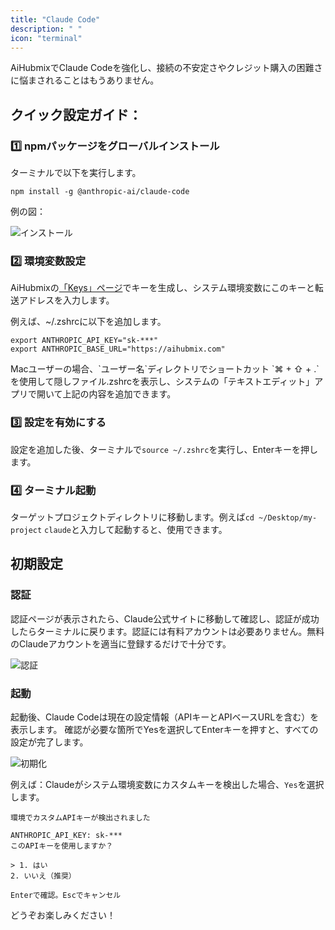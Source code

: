 ```yaml
---
title: "Claude Code"
description: " "
icon: "terminal"
---
```


AiHubmixでClaude Codeを強化し、接続の不安定さやクレジット購入の困難さに悩まされることはもうありません。

## クイック設定ガイド：

### 1️⃣ npmパッケージをグローバルインストール

ターミナルで以下を実行します。

```shell
npm install -g @anthropic-ai/claude-code
```

例の図：

![インストール](../../public/en/aihubmix-claude-code-npm.png)

### 2️⃣ 環境変数設定

AiHubmixの[「Keys」ページ](https://aihubmix.com/token)でキーを生成し、システム環境変数にこのキーと転送アドレスを入力します。

例えば、~/.zshrcに以下を追加します。

```shell
export ANTHROPIC_API_KEY="sk-***"
export ANTHROPIC_BASE_URL="https://aihubmix.com"
```

<Tip>
  Macユーザーの場合、`ユーザー名`ディレクトリでショートカット `⌘ + ⇧ + .` を使用して隠しファイル.zshrcを表示し、システムの「テキストエディット」アプリで開いて上記の内容を追加できます。
</Tip>

### 3️⃣ 設定を有効にする

設定を追加した後、ターミナルで`source ~/.zshrc`を実行し、Enterキーを押します。

### 4️⃣ ターミナル起動

ターゲットプロジェクトディレクトリに移動します。例えば`cd ~/Desktop/my-project`
`claude`と入力して起動すると、使用できます。

## 初期設定

### 認証

認証ページが表示されたら、Claude公式サイトに移動して確認し、認証が成功したらターミナルに戻ります。認証には有料アカウントは必要ありません。無料のClaudeアカウントを適当に登録するだけで十分です。

![認証](../../public/en/claude-auth.png)

### 起動

起動後、Claude Codeは現在の設定情報（APIキーとAPIベースURLを含む）を表示します。
確認が必要な箇所でYesを選択してEnterキーを押すと、すべての設定が完了します。

![初期化](../../public/en/aihubmix-claude-code.png)

例えば：Claudeがシステム環境変数にカスタムキーを検出した場合、`Yes`を選択します。

```
環境でカスタムAPIキーが検出されました

ANTHROPIC_API_KEY: sk-***
このAPIキーを使用しますか？

> 1. はい
2. いいえ（推奨）

Enterで確認。Escでキャンセル
```

どうぞお楽しみください！